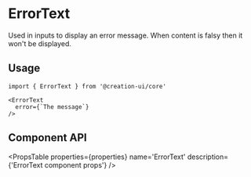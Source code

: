 
# ErrorText

Used in inputs to display an error message. When content is falsy then it won't be displayed.

## Usage

```tsx copy
import { ErrorText } from '@creation-ui/core'

<ErrorText
  error={`The message`}
/>
```


<ErrorTextExample />

## Component API


<PropsTable
  properties={properties}
  name='ErrorText'
  description={'ErrorText component props'}
/>

